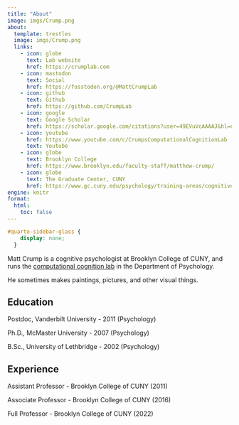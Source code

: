 ```yaml
---
title: "About"
image: imgs/Crump.png
about:
  template: trestles
  image: imgs/Crump.png
  links:
    - icon: globe
      text: Lab website
      href: https://crumplab.com
    - icon: mastodon
      text: Social 
      href: https://fosstodon.org/@MattCrumpLab
    - icon: github
      text: Github
      href: https://github.com/CrumpLab
    - icon: google
      text: Google Scholar
      href: https://scholar.google.com/citations?user=49EVuVcAAAAJ&hl=en
    - icon: youtube
      href: https://www.youtube.com/c/CrumpsComputationalCognitionLab
      text: Youtube
    - icon: globe
      text: Brooklyn College
      href: https://www.brooklyn.edu/faculty-staff/matthew-crump/
    - icon: globe
      text: The Graduate Center, CUNY
      href: https://www.gc.cuny.edu/psychology/training-areas/cognitive-and-comparative-psychology
engine: knitr
format:
  html:
    toc: false
---
```


```css
#quarto-sidebar-glass {
    display: none;
  }
```


Matt Crump is a cognitive psychologist at Brooklyn College of CUNY, and runs the [computational cognition lab](https://crumplab.com) in the Department of Psychology.

He sometimes makes paintings, pictures, and other visual things.

## Education

Postdoc, Vanderbilt University - 2011 (Psychology)

Ph.D., McMaster University - 2007 (Psychology)

B.Sc., University of Lethbridge - 2002 (Psychology)

## Experience

Assistant Professor - Brooklyn College of CUNY (2011)

Associate Professor - Brooklyn College of CUNY (2016)

Full Professor - Brooklyn College of CUNY (2022)


